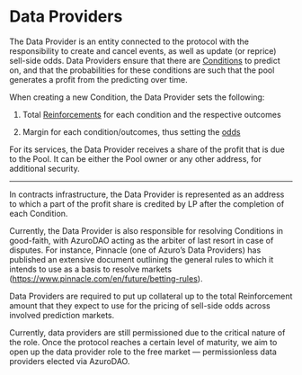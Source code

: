 
# Data Providers

The Data Provider is an entity connected to the protocol with the responsibility to create and cancel events, as well as update (or reprice) sell-side odds. Data Providers ensure that there are [Conditions](https://gem.azuro.org/knowledge-hub/how-azuro-works/components/conditions) to predict on, and that the probabilities for these conditions are such that the pool generates a profit from the predicting over time.

When creating a new Condition, the Data Provider sets the following:

1. Total [Reinforcements](https://gem.azuro.org/knowledge-hub/how-azuro-works/components/reinforcement) for each condition and the respective outcomes

2. Margin for each condition/outcomes, thus setting the [odds](https://gem.azuro.org/knowledge-hub/how-azuro-works/components/odds)

For its services, the Data Provider receives a share of the profit that is due to the Pool. It can be either the Pool owner or any other address, for additional security.

---

In contracts infrastructure, the Data Provider is represented as an address to which a part of the profit share is credited by LP after the completion of each Condition.

Currently, the Data Provider is also responsible for resolving Conditions in good-faith, with AzuroDAO acting as the arbiter of last resort in case of disputes. For instance, Pinnacle (one of Azuro’s Data Providers) has published an extensive document outlining the general rules to which it intends to use as a basis to resolve markets (https://www.pinnacle.com/en/future/betting-rules).

Data Providers are required to put up collateral up to the total Reinforcement amount that they expect to use for the pricing of sell-side odds across involved prediction markets.


<Callout type="feature">
Currently, data providers are still permissioned due to the critical nature of the role. Once the protocol reaches a certain level of maturity, we aim to open up the data provider role to the free market — permissionless data providers elected via AzuroDAO.
</Callout>